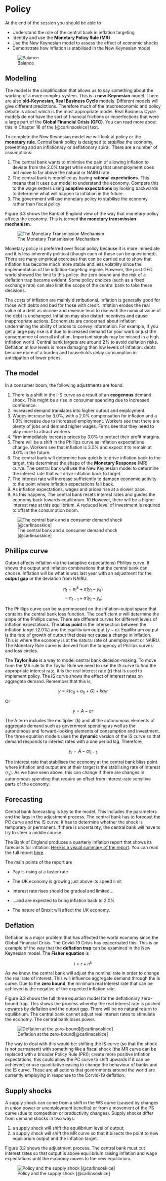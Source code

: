 # Policy
At the end of the session you should be able to

* Understand the role of the central bank in inflation targeting
* Identify and use the **Monetary Policy Rule (MR)**
* Use the New Keynesian model to assess the effect of economic shocks
* Demonstrate how inflation is stabilised in the New Keynesian model


![Balance](./Figures/Money/jenga.jpeg)

## Modelling
The model is the simplification that allows us to say something about the working of a more complex system.  This is a **new-Keynesian** model. There are also **old-Keynesian**, **Real Business Cycle** models.  Different models will give different predictions.  Therefore much of the macroeconomic and policy debate is about which is the most appropriate model.  Real Business Cycle models do not have the sort of financial frictions or imperfections that were a large part of the **Global Financial Crisis (GFC)**.  You can read more about this in Chapter 16 of the [@carlinsoskice] text. 

To complete the New Keynesian model we will look at policy or the **monetary rule**. Central bank policy is designed to *stabilise* the economy, preventing and an inflationary or deflationary spiral.  There are a number of assumptions: 

1. The central bank wants to minimise the pain of allowing inflation to deviate from the 2.0% target while ensuring that unemployment does not move to far above the natural or NAIRU rate.  
2. The central bank is modelled as having **rational expectations**.   This means that it uses our model to understand the economy.  Compare this to the wage setters using **adaptive expectations** by looking backwards to determine what will happen to inflation in the future. 
3. The government will use monetary policy to stabilise the economy rather than fiscal policy

Figure 3.3 shows the Bank of England view of the way that monetary policy affects the economy. This is termed **the monetary transmission mechanism**. 

![The Monetary Transmission Mechanism](./Figures/Policy/BoEFig.jpg)

Monetary policy is preferred over fiscal policy because it is more immediate and it is less inherently political (though each of these can be questioned).  There are many empirical exercises that can be carried out to show that inflation has become much more stable and less volatility since the implementation of the inflation-targeting regime. However, the post GFC world showed the limit to this policy: the zero bound and the risk of a deflation trap became evident. Some policy choices (such as a fixed exchange rate) can also limit the scope of the central bank to take these decisions. 

The costs of inflation are mainly distributional.  Inflation is generally good for those with debts and bad for those with credit.  Inflation erodes the real value of a debt as income and revenue tend to rise with the nominal value of the debt is unchanged. Inflation may also distort incentives and cause inappropriate actions.  Economists are concerned about inflation undermining the ability of prices to convey information. For example, if you get a large pay rise is it due to increased demand for your work or just the consequence of overall inflation.  Important signals may be missed in a high inflation world.  Central bank targets are around 2% to avoid deflation risks. Deflation at low levels is more damaging than low levels of inflation: debts become more of a burden and households delay consumption in anticipation of lower prices. 

## The model 

In a consumer boom, the following adjustments are found.

1. There is a shift in the I-S curve as a result of an **exogenous** demand shock. This might be a rise in consumer spending due to increased confidence. 
2. Increased demand translates into higher output and employment.
3. Wages increase by 3.0%, with a 2.0% compensation for inflation and a 1.0% increase due to increased employment. Workers see that there are plenty of jobs and demand higher wages.  Firms see that they need to play more to attract workers.   
4. Firm immediately increase prices by 3.0% to protect their profit margins. 
5. There will be a shift in the Phillips curve as inflation expectations change. Workers see that inflation is 3.0% and expect it to remain at 3.0% in the future.
6. The central bank will determine how quickly to drive inflation back to the target, this determines the shape of the **Monetary Response** (MR) curve. The central bank will use the New Keynesian model to determine the interest rate that will drive inflation back to target. 
7. The interest rate will increase sufficiently to dampen economic activity to the point where inflation expectations fall back. 
8. As inflation expectations, wages and prices rise at a slower pace.
9. As this happens, The central bank resets interest rates and guides the economy back towards equilibrium. 
10.However, there will be a higher interest rate at this equilibrium. A reduced level of investment is required to offset the consumption boom. 

![The central bank and a consumer demand shock [@carlinsoskice]](./Figures/Policy/demandshock.jpg)

## Phillips curve
Output affects inflation via the (adaptive expectations) Phillips curve. It shows the output and inflation combinations that the central bank can choose. Inflation will be what is was last year with an adjustment for the **output gap** or the deviation from NAIRU. 

$$\pi_t = \pi_t^E + \alpha(y_t - y_e)$$
$$      = \pi_{t-1} + \alpha(y_t - y_e)$$

The Phillips curve can be superimposed on the inflation-output space that contains the central bank loss function.  The coefficient $\alpha$ will determine the slope of the Phillips curve. There are different curves for different levels of inflation expectations.  The **bliss point** is the intersection between the inflation target $(2.0\%)$ and the equilibrium output $(y-e)$.  Equilibrium output is the rate of growth of output that does not cause a change in inflation.  This is where the economy is at the natural rate of unemployment or NAIRU. The Monetary Rule curve is derived from the tangency of Phillips curves and loss circles. 

The **Taylor Rule** is a way to model central bank decision-making.  To move from the MR rule to the Taylor Rule we need to use the IS curve to find the appropriate interest rate. It is the real interest rate $(r)$ that is used to implement policy. The IS curve shows the effect of interest rates on aggregate demand.  Remember that this is, 

$$y = k(c_0 + a_0 + G) + ka_1 r$$

Or 

$$y = A - ar$$

The A term includes the multiplier $(k)$ and all the autonomous elements of aggregate demand such as government spending as well as the autonomous and forward-looking elements of consumption and investment. The three equation models uses the **dynamic** version of the IS curve so that demand responds to interest rates with a one period lag. Therefore, 

$$y_t = A - ar_{t-1}$$
 
The interest rate that stabilises the economy at the central bank bliss point where inflation and output are at their target is the stabilising rate of interest $(r_s)$. As we have seen above, this can change if there are changes in autonomous spending that require an offset from interest-rate sensitive parts of the economy. 

## Forecasting

Central bank forecasting is key to the model. This includes the parameters and the lags in the adjustment process. The central bank has to forecast the PC curve and the IS curve. It has to determine whether the shock is temporary or permanent. If there is uncertainty, the central bank will have to try to steer a middle course. 

The Bank of England produces a quarterly inflation report that shows its forecasts for inflation.  [Here is a visual summary of the report](https://www.bankofengland.co.uk/monetary-policy-report/2019/november-2019).  You can read the full report [here](https:/https://www.bankofengland.co.uk/-/media/boe/files/monetary-policy-report/2019/november/monetary-policy-report-november-2019.pdf). 

The main points of the report are

- Pay is rising at a faster rate

- The UK economy is growing just above its speed limit

- Interest rate rises should be gradual and limited...

- ...and are expected to bring inflation back to 2.0%

- The nature of Brexit will affect the UK economy. 

## Deflation 

Deflation is a major problem that has affected the world economy since the Global Financial Crisis. The Covid-19 Crisis has exacerbated this. This is an example of the way that the **deflation trap** can be examined in the New Keynesian model. The **Fisher equation** is 

$$i = r + \pi^E$$

As we know, the central bank will adjust the nominal rate in order to change the real rate of interest. This will influence aggregate demand through the Is curve. Due to the **zero bound**, the minimum real interest rate that can be achieved is the negative of the expected inflation rate. 

Figure 3.3 shows the full three equation model for the deflationary zero-bound trap. This shows the process whereby the real interest rate is pushed upwards by deflation and the output gap.  There will be no natural return to equilibrium. The central bank cannot adjust real interest rates to stimulate the economy.  The central bank loses power. 

![Deflation at the zero-bound[@carlinsoskice]](./Figures/Policy/deflation.jpg)

The way to deal with this would be: shifting the IS curve (so that the shock is not permanent) with something like a fiscal shock (the MR curve can be replaced with a broader Policy Rule (PR)); create more positive inflation expectations, this could allow the PC curve to shift upwards if it can be achieved; or use quantitative easing to change the behaviour of banks and the IS curve.  These are all actions that governments around the world are currently employing in response to the Corvid-19 deflation.  

## Supply shocks
A supply shock can come from a shift in the WS curve (caused by changes in union power or unemployment benefits) or from a movement of the PS curve (due to competition or productivity changes). Supply shocks differ from demand shocks in two ways: 

1. a supply shock will shift the equilibrium level of output; 
2. a supply shock will shift the MR curve so that it bisects the point to new equilibrium output and the inflation target. 

Figure 3.2 shows the adjustment process. The central bank must cut interest rates so that output is above equilibrium raising inflation and wage expectations until the economy moves to the new equilibrium. 

![Policy and the supply shock [@carlinsoskice]](./Figures/Policy/supplyshock.jpg)



